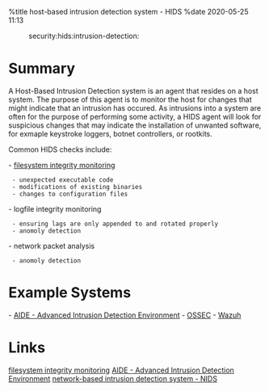 %title host-based intrusion detection system - HIDS
%date 2020-05-25 11:13

:security:hids:intrusion-detection:

= Summary =

A Host-Based Intrusion Detection system is an agent that resides on a host system. The purpose of this agent is
to monitor the host for changes that might indicate that an intrusion has occured. As intrusions into a system
are often for the purpose of performing some activity, a HIDS agent will look for suspicious changes that may
indicate the installation of unwanted software, for exmaple keystroke loggers, botnet controllers, or rootkits.

Common HIDS checks include:

- [[63|filesystem integrity monitoring]]
  - unexpected executable code
  - modifications of existing binaries
  - changes to configuration files
- logfile integrity monitoring
  - ensuring lags are only appended to and rotated properly
  - anomoly detection
- network packet analysis
  - anomoly detection

= Example Systems =

- [[9|AIDE - Advanced Intrusion Detection Environment]]
- [[https://www.ossec.net/|OSSEC]]
- [[https:://wazuh.com/|Wazuh]]

= Links =
[[63|filesystem integrity monitoring]]
[[9|AIDE - Advanced Intrusion Detection Environment]]
[[65|network-based intrusion detection system - NIDS]]

